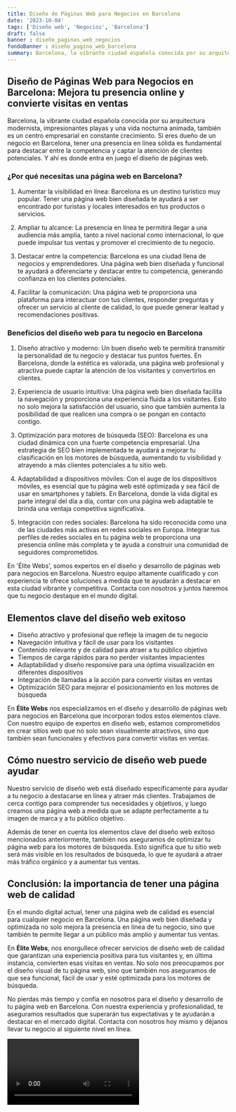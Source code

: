 ```yaml
---
title: Diseño de Páginas Web para Negocios en Barcelona
date: '2023-10-04'
tags: ['Diseño web', 'Negocios', 'Barcelona']
draft: false
banner : diseño_paginas_web_negocios
fondoBanner : diseño_pagina_web_barcelona
summary: Barcelona, la vibrante ciudad española conocida por su arquitectura modernista, impresionantes playas y una vida nocturna animada, también es un centro empresarial en constante crecimiento. Si eres dueño de un negocio en Barcelona, tener una presencia en línea sólida es fundamental para destacar entre la competencia y captar la atención de clientes potenciales. Y ahí es donde entra en juego el diseño de páginas web.
---
```


## Diseño de Páginas Web para Negocios en Barcelona: Mejora tu presencia online y convierte visitas en ventas

Barcelona, la vibrante ciudad española conocida por su arquitectura modernista, impresionantes playas y una vida nocturna animada, también es un centro empresarial en constante crecimiento. Si eres dueño de un negocio en Barcelona, tener una presencia en línea sólida es fundamental para destacar entre la competencia y captar la atención de clientes potenciales. Y ahí es donde entra en juego el diseño de páginas web.

### ¿Por qué necesitas una página web en Barcelona?

1. Aumentar la visibilidad en línea: Barcelona es un destino turístico muy popular. Tener una página web bien diseñada te ayudará a ser encontrado por turistas y locales interesados en tus productos o servicios.

2. Ampliar tu alcance: La presencia en línea te permitirá llegar a una audiencia más amplia, tanto a nivel nacional como internacional, lo que puede impulsar tus ventas y promover el crecimiento de tu negocio.

3. Destacar entre la competencia: Barcelona es una ciudad llena de negocios y emprendedores. Una página web bien diseñada y funcional te ayudará a diferenciarte y destacar entre tu competencia, generando confianza en los clientes potenciales.

4. Facilitar la comunicación: Una página web te proporciona una plataforma para interactuar con tus clientes, responder preguntas y ofrecer un servicio al cliente de calidad, lo que puede generar lealtad y recomendaciones positivas.

### Beneficios del diseño web para tu negocio en Barcelona

1. Diseño atractivo y moderno: Un buen diseño web te permitirá transmitir la personalidad de tu negocio y destacar tus puntos fuertes. En Barcelona, donde la estética es valorada, una página web profesional y atractiva puede captar la atención de los visitantes y convertirlos en clientes.

2. Experiencia de usuario intuitiva: Una página web bien diseñada facilita la navegación y proporciona una experiencia fluida a los visitantes. Esto no solo mejora la satisfacción del usuario, sino que también aumenta la posibilidad de que realicen una compra o se pongan en contacto contigo.

3. Optimización para motores de búsqueda (SEO): Barcelona es una ciudad dinámica con una fuerte competencia empresarial. Una estrategia de SEO bien implementada te ayudará a mejorar tu clasificación en los motores de búsqueda, aumentando tu visibilidad y atrayendo a más clientes potenciales a tu sitio web.

4. Adaptabilidad a dispositivos móviles: Con el auge de los dispositivos móviles, es esencial que tu página web esté optimizada y sea fácil de usar en smartphones y tablets. En Barcelona, donde la vida digital es parte integral del día a día, contar con una página web adaptable te brinda una ventaja competitiva significativa.

5. Integración con redes sociales: Barcelona ha sido reconocida como una de las ciudades más activas en redes sociales en Europa. Integrar tus perfiles de redes sociales en tu página web te proporciona una presencia online más completa y te ayuda a construir una comunidad de seguidores comprometidos.

En 'Élite Webs', somos expertos en el diseño y desarrollo de páginas web para negocios en Barcelona. Nuestro equipo altamente cualificado y con experiencia te ofrece soluciones a medida que te ayudarán a destacar en esta ciudad vibrante y competitiva. Contacta con nosotros y juntos haremos que tu negocio destaque en el mundo digital.

<GifSeo />

<Cta />

## Elementos clave del diseño web exitoso

- Diseño atractivo y profesional que refleje la imagen de tu negocio
- Navegación intuitiva y fácil de usar para los visitantes
- Contenido relevante y de calidad para atraer a tu público objetivo
- Tiempos de carga rápidos para no perder visitantes impacientes
- Adaptabilidad y diseño responsive para una óptima visualización en diferentes dispositivos
- Integración de llamadas a la acción para convertir visitas en ventas
- Optimización SEO para mejorar el posicionamiento en los motores de búsqueda

En **Élite Webs** nos especializamos en el diseño y desarrollo de páginas web para negocios en Barcelona que incorporan todos estos elementos clave. Con nuestro equipo de expertos en diseño web, estamos comprometidos en crear sitios web que no solo sean visualmente atractivos, sino que también sean funcionales y efectivos para convertir visitas en ventas.

## Cómo nuestro servicio de diseño web puede ayudar

Nuestro servicio de diseño web está diseñado específicamente para ayudar a tu negocio a destacarse en línea y atraer más clientes. Trabajamos de cerca contigo para comprender tus necesidades y objetivos, y luego creamos una página web a medida que se adapte perfectamente a tu imagen de marca y a tu público objetivo.

Además de tener en cuenta los elementos clave del diseño web exitoso mencionados anteriormente, también nos aseguramos de optimizar tu página web para los motores de búsqueda. Esto significa que tu sitio web será más visible en los resultados de búsqueda, lo que te ayudará a atraer más tráfico orgánico y a aumentar tus ventas.

## Conclusión: la importancia de tener una página web de calidad

En el mundo digital actual, tener una página web de calidad es esencial para cualquier negocio en Barcelona. Una página web bien diseñada y optimizada no solo mejora la presencia en línea de tu negocio, sino que también te permite llegar a un público más amplio y aumentar tus ventas.

En **Élite Webs**, nos enorgullece ofrecer servicios de diseño web de calidad que garantizan una experiencia positiva para tus visitantes y, en última instancia, convierten esas visitas en ventas. No solo nos preocupamos por el diseño visual de tu página web, sino que también nos aseguramos de que sea funcional, fácil de usar y esté optimizada para los motores de búsqueda.

No pierdas más tiempo y confía en nosotros para el diseño y desarrollo de tu página web en Barcelona. Con nuestra experiencia y profesionalidad, te aseguramos resultados que superarán tus expectativas y te ayudarán a destacar en el mercado digital. Contacta con nosotros hoy mismo y déjanos llevar tu negocio al siguiente nivel en línea.

<Video />

<CtaBot job='Negocios' city='Barcelona'/>

<Gmaps query='Barcelona+españa+maps' />